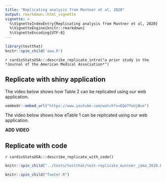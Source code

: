 ```yaml
---
title: "Replicating analysis from Muntner et al, 2020"
output: rmarkdown::html_vignette
vignette: >
  %\VignetteIndexEntry{Replicating analysis from Muntner et al, 2020}
  %\VignetteEngine{knitr::rmarkdown}
  %\VignetteEncoding{UTF-8}
---
```


```r
library(testthat)
knitr::spin_child('aaa.R')
```

`r cardioStatsUSA:::describe_replicate_intro("a prior study in the *Journal of the American Medical Association*")`

## Replicate with shiny application

The video below shows how Table 2 can be replicated using our web application.

```r
vembedr::embed_url("https://www.youtube.com/watch?v=EQe7feUjNuo")
```

The video below shows how eTable 1 can be replicated using our web application.

**ADD VIDEO**

## Replicate with code

`r cardioStatsUSA:::describe_replicate_with_code()` 

```r
knitr::spin_child("../tests/testthat/test-replicate_muntner_jama_2020.R")
```

```r
knitr::spin_child("footer.R")
```
